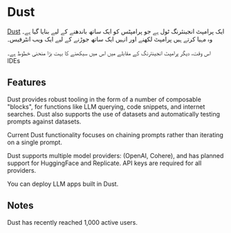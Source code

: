 
# Dust 

[Dust](https://dust.tt/) ایک پرامپٹ انجینئرنگ ٹول ہے جو پرامپٹس کو ایک ساتھ باندھنے کے لیے بنایا گیا ہے۔ وہ مہیا کرتے ہیں
پرامپٹ لکھنے اور انہیں ایک ساتھ جوڑنے کے لیے ایک ویب انٹرفیس۔

اس وقت، دیگر پرامپٹ انجینئرنگ کے مقابلے میں اس میں سیکھنے کا بہت بڑا منحنی خطوط ہے۔
IDEs

## Features

Dust provides robust tooling in the form of a number of composable "blocks", for
functions like LLM querying, code snippets, and internet searches. Dust also supports
the use of datasets and automatically testing prompts against datasets.

Current Dust functionality focuses on chaining prompts rather than iterating on a single prompt.

Dust supports multiple model providers: (OpenAI, Cohere), and has planned support for HuggingFace and Replicate. API keys are required for all providers.

You can deploy LLM apps built in Dust.

## Notes

Dust has recently reached 1,000 active users.
